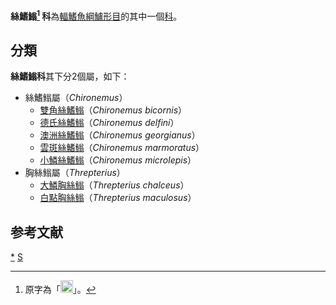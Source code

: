 {{CJK-New-Char|4C75}}
{{Automatic taxobox
| taxon = Chironemidae
| authority = 
| subdivision_ranks = [[屬|屬]]
| subdivision = 見內文
}}
{{全域僻字|𮬢|⿰鱼翁|䱵|⿰魚翁}}'''絲鰭䱵<ref>原字為「[[File:魚翁_(造字).jpg|20px]]」。</ref> 科'''為[[輻鰭魚綱|輻鰭魚綱]][[鱸形目|鱸形目]]的其中一個[[科|科]]。

==分類==
'''絲鰭䱵科'''其下分2個屬，如下：
*絲鰭䱵屬（''Chironemus''）
**[[雙角絲鰭䱵|雙角絲鰭䱵]]（''Chironemus bicornis''）
**[[德氏絲鰭䱵|德氏絲鰭䱵]]（''Chironemus delfini''）
**[[澳洲絲鰭䱵|澳洲絲鰭䱵]]（''Chironemus georgianus''）
**[[雲斑絲鰭䱵|雲斑絲鰭䱵]]（''Chironemus marmoratus''）
**[[小鱗絲鰭䱵|小鱗絲鰭䱵]]（''Chironemus microlepis''）
*胸絲䱵屬（''Threpterius''）
**[[大鱗胸絲䱵|大鱗胸絲䱵]]（''Threpterius chalceus''）
**[[白點胸絲䱵|白點胸絲䱵]]（''Threpterius maculosus''）

==参考文献==
{{reflist}}
{{taxonbar}}
[[Category:絲鰭䱵科|*]]
[[Category:鲈形目|S]]